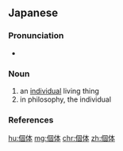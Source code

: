 {{also|个体|個體}}
==Japanese==
{{ja-kanjitab|こ|たい|yomi=o}}

===Pronunciation===
* {{ja-pron|こたい|y=o|acc=0|acc_ref=NHK}}

===Noun===
{{ja-noun|こたい}}

# an [[individual]] living thing
# in philosophy, the individual

===References===
<references/>

[[hu:個体]]
[[mg:個体]]
[[chr:個体]]
[[zh:個体]]